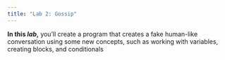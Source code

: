 ```yaml
---
title: "Lab 2: Gossip"
---
```


::: learn
<p><strong>In this <em>lab</em>,</strong> you'll create a program that creates a fake human-like conversation using some new concepts, such as working with variables, creating blocks, and conditionals</p>
:::